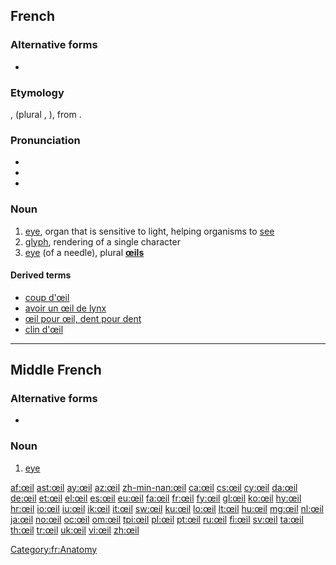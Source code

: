 {{also|oeil}}
==French==

===Alternative forms===
* {{l|fr|oeil}} {{qualifier|nonstandard}}

===Etymology===
{{etyl|fro|fr}} {{term|oil|lang=fro}}, {{term|uel}} (plural {{term|olz}}, {{term|ialz}}), from {{etyl|la|fr}} {{term|oculus}}.

===Pronunciation===
* {{audio|Fr-œil.ogg|audio}}
* {{IPA|/œj/|lang=fr}}
* {{audio|Fr-Oeil-fr-Paris.ogg|Audio (FR)}}

===Noun===
{{fr-noun|pl=yeux|m}}

# [[eye]], organ that is sensitive to light, helping organisms to [[see]]
# [[glyph]], rendering of a single character
# [[eye]] (of a needle), plural '''[[œils]]'''

====Derived terms====
* [[coup d'œil]]
* [[avoir un œil de lynx]]
* [[œil pour œil, dent pour dent]]
* [[clin|clin d'œil]]

[[Category:fr:Anatomy]]

----

==Middle French==

===Alternative forms===
* {{l|frm|oeil}}

===Noun===
{{frm-noun|m|pl=yeulx|sort=oeil}}

# {{anatomy|lang=frm|skey=oeil}} [[eye]]

[[af:œil]]
[[ast:œil]]
[[ay:œil]]
[[az:œil]]
[[zh-min-nan:œil]]
[[ca:œil]]
[[cs:œil]]
[[cy:œil]]
[[da:œil]]
[[de:œil]]
[[et:œil]]
[[el:œil]]
[[es:œil]]
[[eu:œil]]
[[fa:œil]]
[[fr:œil]]
[[fy:œil]]
[[gl:œil]]
[[ko:œil]]
[[hy:œil]]
[[hr:œil]]
[[io:œil]]
[[iu:œil]]
[[ik:œil]]
[[it:œil]]
[[sw:œil]]
[[ku:œil]]
[[lo:œil]]
[[lt:œil]]
[[hu:œil]]
[[mg:œil]]
[[nl:œil]]
[[ja:œil]]
[[no:œil]]
[[oc:œil]]
[[om:œil]]
[[tpi:œil]]
[[pl:œil]]
[[pt:œil]]
[[ru:œil]]
[[fi:œil]]
[[sv:œil]]
[[ta:œil]]
[[th:œil]]
[[tr:œil]]
[[uk:œil]]
[[vi:œil]]
[[zh:œil]]
